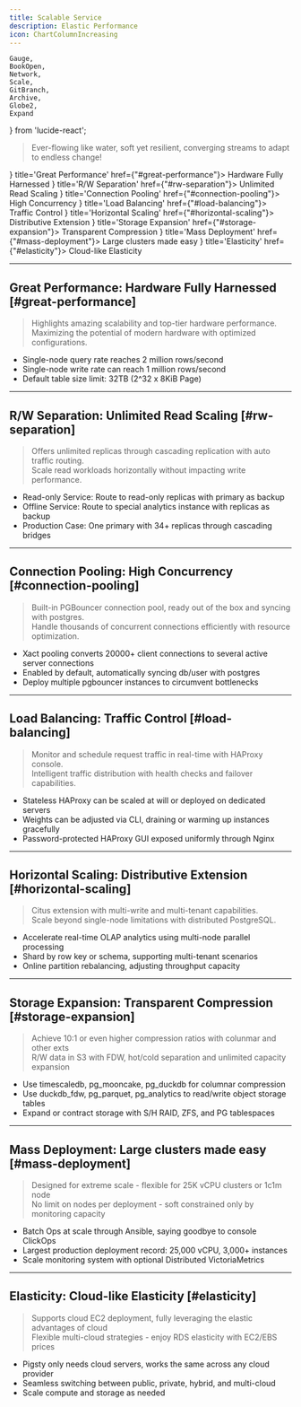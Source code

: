 ```yaml
---
title: Scalable Service
description: Elastic Performance
icon: ChartColumnIncreasing
---
```


    Gauge,
    BookOpen,
    Network,
    Scale,
    GitBranch,
    Archive,
    Globe2,
    Expand
} from 'lucide-react';

> Ever-flowing like water, soft yet resilient, converging streams to adapt to endless change!

<Cards>
    <Card icon={<Gauge className="text-red-600"/>} title='Great Performance' href={"#great-performance"}>
        Hardware Fully Harnessed
    </Card>
    <Card icon={<BookOpen className="text-blue-600"/>} title='R/W Separation' href={"#rw-separation"}>
        Unlimited Read Scaling
    </Card>
    <Card icon={<Network className="text-green-600"/>} title='Connection Pooling' href={"#connection-pooling"}>
        High Concurrency
    </Card>
    <Card icon={<Scale className="text-purple-600"/>} title='Load Balancing' href={"#load-balancing"}>
        Traffic Control
    </Card>
    <Card icon={<GitBranch className="text-orange-600"/>} title='Horizontal Scaling' href={"#horizontal-scaling"}>
        Distributive Extension
    </Card>
    <Card icon={<Archive className="text-cyan-600"/>} title='Storage Expansion' href={"#storage-expansion"}>
        Transparent Compression
    </Card>
    <Card icon={<Globe2 className="text-violet-600"/>} title='Mass Deployment' href={"#mass-deployment"}>
        Large clusters made easy
    </Card>
    <Card icon={<Expand className="text-amber-600"/>} title='Elasticity' href={"#elasticity"}>
        Cloud-like Elasticity
    </Card>
</Cards>

--------

## Great Performance: Hardware Fully Harnessed [#great-performance]

> Highlights amazing scalability and top-tier hardware performance.\
> Maximizing the potential of modern hardware with optimized configurations.

- Single-node query rate reaches 2 million rows/second
- Single-node write rate can reach 1 million rows/second
- Default table size limit: 32TB (2^32 x 8KiB Page)

--------

## R/W Separation: Unlimited Read Scaling [#rw-separation]

> Offers unlimited replicas through cascading replication with auto traffic routing.\
> Scale read workloads horizontally without impacting write performance.

- Read-only Service: Route to read-only replicas with primary as backup
- Offline Service: Route to special analytics instance with replicas as backup
- Production Case: One primary with 34+ replicas through cascading bridges

--------

## Connection Pooling: High Concurrency [#connection-pooling]

> Built-in PGBouncer connection pool, ready out of the box and syncing with postgres.\
> Handle thousands of concurrent connections efficiently with resource optimization.

- Xact pooling converts 20000+ client connections to several active server connections
- Enabled by default, automatically syncing db/user with postgres
- Deploy multiple pgbouncer instances to circumvent bottlenecks

--------

## Load Balancing: Traffic Control [#load-balancing]

> Monitor and schedule request traffic in real-time with HAProxy console.\
> Intelligent traffic distribution with health checks and failover capabilities.

- Stateless HAProxy can be scaled at will or deployed on dedicated servers
- Weights can be adjusted via CLI, draining or warming up instances gracefully
- Password-protected HAProxy GUI exposed uniformly through Nginx

--------

## Horizontal Scaling: Distributive Extension [#horizontal-scaling]

> Citus extension with multi-write and multi-tenant capabilities.\
> Scale beyond single-node limitations with distributed PostgreSQL.

- Accelerate real-time OLAP analytics using multi-node parallel processing
- Shard by row key or schema, supporting multi-tenant scenarios
- Online partition rebalancing, adjusting throughput capacity

--------

## Storage Expansion: Transparent Compression [#storage-expansion]

> Achieve 10:1 or even higher compression ratios with colunmar and other exts\
> R/W data in S3 with FDW, hot/cold separation and unlimited capacity expansion

- Use timescaledb, pg_mooncake, pg_duckdb for columnar compression
- Use duckdb_fdw, pg_parquet, pg_analytics to read/write object storage tables
- Expand or contract storage with S/H RAID, ZFS, and PG tablespaces

--------

## Mass Deployment: Large clusters made easy [#mass-deployment]

> Designed for extreme scale - flexible for 25K vCPU clusters or 1c1m node\
> No limit on nodes per deployment - soft constrained only by monitoring capacity

- Batch Ops at scale through Ansible, saying goodbye to console ClickOps
- Largest production deployment record: 25,000 vCPU, 3,000+ instances
- Scale monitoring system with optional Distributed VictoriaMetrics

--------

## Elasticity: Cloud-like Elasticity [#elasticity]

> Supports cloud EC2 deployment, fully leveraging the elastic advantages of cloud\
> Flexible multi-cloud strategies - enjoy RDS elasticity with EC2/EBS prices

- Pigsty only needs cloud servers, works the same across any cloud provider
- Seamless switching between public, private, hybrid, and multi-cloud
- Scale compute and storage as needed